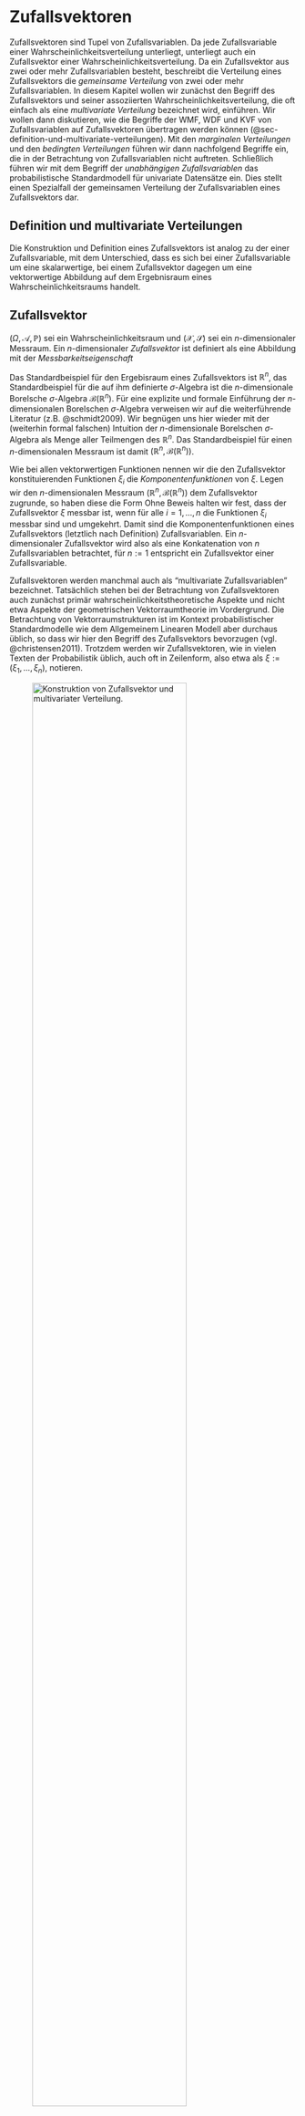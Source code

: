 # Zufallsvektoren {#sec-zufallsvektoren}
\normalsize

Zufallsvektoren sind Tupel von Zufallsvariablen. Da jede Zufallsvariable einer
Wahrscheinlichkeitsverteilung unterliegt, unterliegt auch ein Zufallsvektor
einer Wahrscheinlichkeitsverteilung. Da ein Zufallsvektor aus zwei oder mehr
Zufallsvariablen besteht, beschreibt die Verteilung eines Zufallsvektors die
*gemeinsame Verteilung* von zwei oder mehr Zufallsvariablen. In diesem Kapitel
wollen wir zunächst den Begriff des Zufallsvektors und seiner assoziierten 
Wahrscheinlichkeitsverteilung, die oft einfach als eine *multivariate Verteilung* 
bezeichnet wird, einführen. Wir wollen dann diskutieren, wie die Begriffe der 
WMF, WDF und KVF von Zufallsvariablen auf Zufallsvektoren übertragen werden können 
(@sec-definition-und-multivariate-verteilungen). Mit den *marginalen Verteilungen* 
und den *bedingten Verteilungen* führen wir dann nachfolgend Begriffe ein, die in der Betrachtung 
von Zufallsvariablen nicht auftreten. Schließlich führen wir mit dem Begriff der 
*unabhängigen Zufallsvariablen* das probabilistische Standardmodell für univariate 
Datensätze ein. Dies stellt einen Spezialfall der gemeinsamen Verteilung der 
Zufallsvariablen eines Zufallsvektors dar.

## Definition und multivariate Verteilungen {#sec-definition-und-multivariate-verteilungen}

Die Konstruktion und Definition eines Zufallsvektors ist analog zu der einer 
Zufallsvariable, mit dem Unterschied, dass es sich bei einer Zufallsvariable 
um eine skalarwertige, bei einem Zufallsvektor dagegen um eine vektorwertige
Abbildung auf dem Ergebnisraum eines Wahrscheinlichkeitsraums handelt.

:::{#def-zufallsvektor}
## Zufallsvektor
$(\Omega, \mathcal{A}, \mathbb{P})$ sei ein Wahrscheinlichkeitsraum und 
$(\mathcal{X},\mathcal{S})$ sei ein $n$-dimensionaler Messraum. 
Ein $n$-dimensionaler *Zufallsvektor* ist definiert als eine Abbildung
\begin{equation}
\xi:\Omega \to \mathcal{X}, \omega \mapsto \xi(\omega) :=
\begin{pmatrix}
\xi_1(\omega) \\
\vdots  	\\
\xi_n(\omega)
\end{pmatrix}
\end{equation}
mit der *Messbarkeitseigenschaft*
\begin{equation}
\{\omega \in \Omega|\xi(\omega) \in S \} \in \mathcal{A} \mbox{ für alle } S \in \mathcal{S}.
\end{equation}
:::
Das Standardbeispiel für den Ergebisraum eines Zufallsvektors ist $\mathbb{R}^n$,
das Standardbeispiel für die auf ihm definierte $\sigma$-Algebra ist die 
$n$-dimensionale Borelsche $\sigma$-Algebra $\mathcal{B}(\mathbb{R}^n)$. Für 
eine explizite und formale Einführung der $n$-dimensionalen Borelschen $\sigma$-Algebra
verweisen wir auf die weiterführende Literatur (z.B. @schmidt2009). Wir begnügen 
uns hier wieder mit der (weiterhin formal falschen) Intuition der $n$-dimensionale Borelschen 
$\sigma$-Algebra als Menge aller Teilmengen des $\mathbb{R}^n$. Das Standardbeispiel 
für einen $n$-dimensionalen Messraum ist damit $(\mathbb{R}^n, \mathcal{B}(\mathbb{R}^n))$.

Wie bei allen vektorwertigen Funktionen nennen wir die den Zufallsvektor konstituierenden
Funktionen $\xi_i$ die *Komponentenfunktionen* von $\xi$. Legen wir den $n$-dimensionalen 
Messraum $(\mathbb{R}^n, \mathcal{B}(\mathbb{R}^n))$ dem Zufallsvektor zugrunde, 
so haben diese die Form
\begin{equation}
\xi_i : \Omega \to \mathbb{R}, \omega \mapsto \xi_i(\omega).
\end{equation}
Ohne Beweis halten wir fest, dass der Zufallsvektor $\xi$ messbar ist, wenn für alle 
$i = 1,...,n$ die Funktionen $\xi_i$  messbar sind und umgekehrt. Damit sind die 
Komponentenfunktionen eines Zufallsvektors (letztlich nach Definition) Zufallsvariablen.
Ein $n$-dimensionaler Zufallsvektor wird also als eine Konkatenation von $n$ 
Zufallsvariablen betrachtet, für $n := 1$ entspricht ein Zufallsvektor einer 
Zufallsvariable.

Zufallsvektoren werden manchmal auch als "multivariate Zufallsvariablen" bezeichnet.
Tatsächlich stehen bei der Betrachtung von Zufallsvektoren auch zunächst primär
wahrscheinlichkeitstheoretische Aspekte und nicht etwa Aspekte der geometrischen 
Vektorraumtheorie im Vordergrund. Die Betrachtung von Vektorraumstrukturen ist im 
Kontext probabilistischer Standardmodelle wie dem Allgemeinem Linearen Modell aber
durchaus üblich, so dass wir hier den Begriff des Zufallsvektors bevorzugen 
(vgl. @christensen2011). Trotzdem werden wir Zufallsvektoren, wie in vielen 
Texten der Probabilistik üblich, auch oft in Zeilenform, also etwa als
 $\xi:= (\xi_1,...,\xi_n)$, notieren.

![Konstruktion von Zufallsvektor und multivariater Verteilung.](./_figures/204-zufallsvektor){#fig-zufallsvektor fig-align="center" width=80%}

Das durch die Konstruktion eines Zufallsvektors definierte Bildmaß heißt die
*multivariate Verteilung des Zufallsvektors*, wie in folgender Definition ausgeführt
(vgl. @fig-zufallsvektor).

:::{#def-multivariate-verteilung}
## Multivariate Verteilung
$(\Omega, \mathcal{A}, \mathbb{P})$ sei ein Wahrscheinlichkeitsraum, 
$(\mathcal{X},\mathcal{S})$ sei ein $n$-dimensionaler Messraum und
\begin{equation}
\xi : \Omega \to \mathcal{X}, \omega \mapsto \xi(\omega)
\end{equation}
sei ein Zufallsvektor. Dann heißt das Wahrscheinlichkeitsmaß $\mathbb{P}_\xi$, 
definiert durch
\begin{equation}
\mathbb{P}_\xi : \mathcal{S} \to [0,1], S \mapsto \mathbb{P}_\xi(S)
:= \mathbb{P}(\xi^{-1}(S))
 = \mathbb{P}\left(\{\omega \in \Omega|\xi(\omega) \in S\}\right)
\end{equation}
die *multivariate Verteilung des Zufallsvektor $\xi$*.
:::

Der Einfachheit halber spricht man oft auch nur von *der Verteilung des Zufallsvektors $\xi$*
oder einer *multivariaten Verteilung*. Die Notationskonventionen für Zufallsvariablen 
@def-notation-für-zufallsvariablen gelten für Zufallsvektoren analog. Zum Beispiel
gelten
\begin{align}
\begin{split}
\mathbb{P}_\xi(\xi \in S)
& := \mathbb{P}\left(\{\xi \in S\} \right)
= \mathbb{P}\left(\{\omega \in \Omega|\xi(\omega) \in S\} \right)
\\
\mathbb{P}_\xi(\xi = x)
& := \mathbb{P}\left(\{\xi = x\} \right)
= \mathbb{P}\left(\{\omega \in \Omega|\xi(\omega) = x\} \right)
\\
\mathbb{P}_\xi(\xi \le x)
& := \mathbb{P}\left(\{\xi \le x\} \right)
= \mathbb{P}\left(\{\omega \in \Omega|\xi(\omega) \le x\} \right)
\\
\mathbb{P}_\xi(x_1 \le \xi \le x_2)
& := \mathbb{P}\left(\{x_1 \le \xi \le x_2\} \right)
   = \mathbb{P}\left(\{\omega \in \Omega|x_1 \le \xi(\omega) \le x_2\} \right)
\end{split}
\end{align}
wobei die Relationsoperatoren $<, \le, >, \ge$ hier *komponentenweise* 
verstanden werden. So heißt beispielsweise $x \le y$ für $x,y \in \mathbb{R}^n$, 
dass für alle Komponenten $x_i,y_i, i = 1,...,n$ gilt, dass $x_i \le y_i$. Eben
dieser Konvention folgt auch die Definition der *multivariaten kumulativen Verteilungsfunktion*
in Generalisierung von @def-kumulative-verteilungsfunktion. Wie bei den Zufallsvariablen
werden die qualifizierenden Subskripte bezüglich eines speziellen Zufallsvektors
im Sinne der Multimethode meist weggelassen. Wir nutzen diese Konvention schon 
in folgender Definition der multivariaten kumulativen Verteilungsfunktion eines
Zufallsvektors $\xi$.

:::{#def-multivariate-kumulative-verteilungsfunktionen}
## Multivariate kumulative Verteilungsfunktionen
$\xi$ sei ein Zufallsvektor mit Ergebnisraum $\mathcal{X}$. Dann heißt eine Funktion
der Form
\begin{equation}
P : \mathcal{X} \to [0,1],\, x \mapsto P(x) := \mathbb{P}(\xi \le x)
\end{equation}
multivariate kumulative Verteilungsfunktion von $\xi$.
:::

Wie kumulative Verteilungsfunktionen können auch multivariate kumulative 
Verteilungsfunktionen zur Definition von multivariaten Verteilungen genutzt werden.
Häufiger ist allerdings, wie im univariaten Fall, die Definition multivariater 
Verteilungen durch *multivariate Wahrscheinlichkeitsmasse* - oder 
*Wahrscheinlichkeitsdichtefunktionen*. Wir generalisieren die Definitionen 
diskreter und kontinuierlicher Zufallsvariablen und ihren assoziierten 
Wahrscheinlichkeitsmasse- und Wahrscheinlichkeitsdichtefunktionen wie folgt
(vgl. @def-diskrete-zufallsvariable-und-wahrscheinlichkeitsmassefunktion und 
@def-kontinuierliche-zufallsvariable-und-wahrscheinlichkeitsdichtefunktion).

:::{#def-diskreter-zufallsvektor-und-multivariate-wahrscheinlichkeitsmassefunktion}
## Diskreter Zufallsvektor und multivariate Wahrscheinlichkeitsmassefunktion
Ein Zufallsvektor $\xi$ heißt *diskret*, wenn sein Ergebnisraum $\mathcal{X}$ 
endlich oder abzählbar ist und eine Funktion 
\begin{equation}
p : \mathcal{X} \to [0,1], x \mapsto p(x)  
\end{equation}
existiert, für die gilt

(1) $\sum_{x \in \mathcal{X}}p(x) = 1$
(2) $\mathbb{P}(\xi = x) = p(x)$ für alle $x \in \mathcal{X}$.

Ein entsprechende Funktion $p$ heißt *multivariate Wahrscheinlichkeitsmassefunktion (WMF)* von $\xi$.
:::

Der Begriff der multivariaten WMF ist offenbar direkt analog zum Begriff der WMF.
Wie univariate WMFen sind multivariate WMFen nicht-negativ und normiert. 
Der Einfachheit halber spricht man oft einfach von *der WMF eines Zufallsvektors*
und verzichtet bei ihrer Bezeichnung, wenn der betreffende Zufallsvektor aus dem 
Kontext klar ist, auf das $\xi$ Subskript, schreibt also oft einfach $p$ anstelle
von $p$. 

### Beispiel {-}

Zur Illustration des Begriffs des diskreten Zufallsvektors und seiner WMF wollen wir 
ein Beispiel betrachten. Dazu sei $\xi:= (\xi_1,\xi_2)$  ein Zufallsvektor, der 
Werte in $\mathcal{X} := \mathcal{X}_1 \times \mathcal{X}_2$ annimmt, wobei
$\mathcal{X}_1 := \{1,2,3\}$ und $\mathcal{X}_2 = \{1,2,3,4\}$ seien. Dann entspricht 
der Ergebnisraum von $\xi$ der in @tbl-ergebnisraum spezifizierten Menge an 
Tupeln $(x_1,x_2)$.

\footnotesize

| $(x_1,x_2)$  | $x_2 = 1$  | $x_2 = 2$  | $x_2 = 3$  | $x_2 = 4$ |
|:------------:|:----------:|:----------:|:----------:|:---------:|
| $x_1 = 1$    | $(1,1)$    | $(1,2)$    | $(1,3)$    | $(1,4)$   |
| $x_1 = 2$    | $(2,1)$    | $(2,2)$    | $(2,3)$    | $(2,4)$   |
| $x_1 = 3$    | $(3,1)$    | $(3,2)$    | $(3,3)$    | $(3,4)$   |

: Stichprobenrealisation {#tbl-ergebnisraum}

\normalsize

Eine exemplarische bivariate WMF der Form
\begin{equation}
p: \{1,2,3\} \times \{1,2,3,4\} \to [0,1], (x_1,x_2) \mapsto p(x_1,x_2)
\end{equation}
ist dann durch @tbl-gemeinsame-wkt definiert.

\footnotesize

| $p(x_1,x_2)$ | $x_2 = 1$ | $x_2 = 2$ | $x_2 = 3$ | $x_2 = 4$ |
|:------------:|:---------:|:---------:|:---------:|:---------:|
| $x_1 = 1$    | $0.1$     | $0.0$     | $0.2$     | $0.1$     |
| $x_1 = 2$    | $0.1$     | $0.2$     | $0.0$     | $0.0$     |
| $x_1 = 3$    | $0.0$     | $0.1$     | $0.1$     | $0.1$     |

: Gemeinsame Wahrscheinlichkeitsverteilung $p(x_1,x_2)$ {#tbl-gemeinsame-wkt}

\normalsize

Man beachte, dass die so spezifierte Funktion $p$ den Normiertheits- und 
Nichtnegativitätsansprüchen an eine WMF genügt. Insbesondere gilt hier
\begin{equation}
\sum_{x \in \mathcal{X}} p(x) = \sum_{x_1 = 1}^3 \sum_{x_2 = 1}^4 p(x_1,x_2) = 1.
\end{equation}

Den Begriff des kontinuierlichen Zufallsvektors und der multivariaten Wahrscheinlichkeitsdichtefunktion
definieren wir wie folgt.

:::{#def-kontinuierlicher-zufallsvektor-und-multivariate-wahrscheinlichkeitdichtefunktion}
## Kontinuierlicher Zufallsvektor und multivariate Wahrscheinlichkeitdichtefunktion
Ein Zufallsvektor $\xi$ heißt *kontinuierlich*, wenn sein Ergebnisraum durch 
$\mathbb{R}^n$ gegeben ist und eine Funktion  
\begin{equation}
p : \mathbb{R}^n \to \mathbb{R}_{\ge 0}, x \mapsto p(x),
\end{equation}
existiert, für die gilt, dass

(1) $\int_{\mathbb{R}^n} p(x)\,dx = 1$ und
(2) $\mathbb{P}(x_1 \le \xi \le x_2)  = \int_{x_{1_1}}^{x_{2_1}} \cdots \int_{x_{1_n}}^{x_{2_n}} p(s_1,...,s_n)\,ds_1 \cdots ds_n$.

Eine entsprechende Funktion $p$ heißt *multivariate Wahrscheinlichkeitsdichtefunktion (WDF) von $\xi$*.
:::

Offenbar ist der der Begriff der multivariaten WDF eines kontinuierlichen Zufallsvektors 
analog zum Begriff der WDF einer kontinuierlichen Zufallsvariable und wie univariate
WDFen sind multivariate WDFen nicht-negativ und normiert. Der Einfachheit
halber spricht man auch hier oft einfach von *multivariaten WDFen* und verzichtet
auf die den Zufallsvektor identifizierenden Subskripte. Wie für kontinuierliche 
Zufallsvariablen gilt für kontinuierliche Zufallsvektoren
\begin{equation}
\mathbb{P}(\xi = x)
= \mathbb{P}(x \le \xi \le x)
= \int_{x_1}^{x_1} \cdots \int_{x_n}^{x_n} p(s_1,...,s_n)\,ds_1 \cdots ds_n
= 0.
\end{equation}

Das Standardbeispiel für eine multivariate WDF ist die *multivariate Normalverteilung*,
welcher wir ein eigenes Kapitel widmen.

## Marginalverteilungen {#sec-marginalverteilungen}

Hat man die Verteilung eines Zufallsvektors spezifiziert, so kann man sich fragen,
welche Verteilungen daraus für die einzelnen Komponenten des Zufallsvektors, also
die Zufallsvariablen, die zusammen den Zufallsvektor bilden, folgen. Im Kontext
eines Zufallsvektors nennt man diese die *univariaten Marginalverteilungen* des
Zufallsvektors. Folgende Definition ist grundlegend.

:::{#def-univariate-marginalverteilung}
## Univariate Marginalverteilung
$(\Omega, \mathcal{A}, \mathbb{P})$ sei ein Wahrscheinlichkeitsraum, 
$(\mathcal{X}, \mathcal{S})$ sei ein $n$-dimensionaler Messraum, 
$\xi:\Omega \to \mathcal{X}$ sei ein Zufallsvektor, $\mathbb{P}$ sei die 
Verteilung von $\xi$, $\mathcal{X}_i \subset \mathcal{X}$ sei der Ergebnisraum der 
$i$ten Komponente $\xi_i$ von $\xi$, und $\mathcal{S}_i$ sei eine 
$\sigma$-Algebra auf $\xi_i$. Dann heißt die durch
\begin{equation}
\mathbb{P}_{\xi_i} : \mathcal{S}_i \to [0,1],
S \mapsto  \mathbb{P}\left(\mathcal{X}_1
                     \times
                     \cdots
                     \times
                     \mathcal{X}_{i-1}
                     \times S
                     \times \mathcal{X}_{i+1}
                     \times \cdots
                     \times \mathcal{X}_n\right)
\mbox{ für } S \in \mathcal{S}_i
\end{equation}
definierte Verteilung die *$i$te univariate Marginalverteilung von $\xi$*.
:::

Konkret kann man sowohl für diskrete als auch für kontinuierliche Zufallsvektoren
die WMFen bzw. WDFen ihrer Komponenten direkt aus der entsprechenden multivariaten
WMF bzw. WDF bestimmen. Dies ist die Aussage folgenden Theorems.

:::{#thm-marginale-wahrscheinlichkeitsmasse-und-dichtefunktionen}
## Marginale Wahrscheinlichkeitsmasse und Wahrscheinlichkeitsdichtefunktionen

\noindent (1) $\xi= (\xi_1,...,\xi_n)$ sei ein $n$-dimensionaler diskreter Zufallsvektor
mit WMF $p$ und Komponentenergebnisräumen $\mathcal{X}_1, ..., \mathcal{X}_n$. 
Dann ergibt sich die WMF der $i$ten Komponente $\xi_i$ von $\xi$ als

\footnotesize
\begin{equation}
p : \mathcal{X}_i \to [0,1], 
x_i \mapsto p(x_i) := \sum_{x_1} \cdots \sum_{x_{i-1}} \sum_{x_{i+1}} \cdots \sum_{x_n} p(x_1,...,x_{i-1},x_i,x_{i+1}, ...,x_n).
\end{equation}

\normalsize
\noindent (2) $\xi= (\xi_1,...,\xi_n)$ sei ein $n$-dimensionaler kontinuierlicher Zufallsvektor 
mit WDF $p$ und Komponentenergebnisraum $\mathbb{R}$. Dann ergibt sich die 
WDF der $i$ten Komponente $\xi_i$ von $\xi$ als

\footnotesize
\begin{equation}
p : \mathbb{R} \to \mathbb{R}_{\ge 0},  
x_i \mapsto p(x_i) :=  
\int_{x_1} \cdots \int_{x_{i-1}} \int_{x_{i+1}} \cdots \int_{x_n}
p(x_1,..., x_{i-1},x_i,x_{i+1}, ...,x_n)
\,dx_1...\,dx_{i-1}\,dx_{i+1}...\,dx_n.
\end{equation}
\normalsize
:::

Die WMFen der univariaten Marginalverteilungen diskreter Zufallsvektoren ergeben 
sich also durch Summation über alle Werte der zu der jeweils betrachteten Zufallsvariable
komplementären Zufallsvariablen und die WDFen der univariaten Marginalverteilungen 
kontinuierlicher Zufallsvektoren ergeben sich analog durch Integration über alle 
Werte der zu der jeweils betrachteten Zufallsvariable komplementären Zufallsvariablen.
Für einen Beweis von @thm-marginale-wahrscheinlichkeitsmasse-und-dichtefunktionen 
verweisen wir auf die weiterführende Literatur. 

**Beispiel**

In Fortführung des in @sec-definition-und-multivariate-verteilungen betrachteten
Beispiels eines zweidimensionalen Zufallsvektor $\xi:= (\xi_1,\xi_2)$ ergeben
sich für die dort definierte WMF für die marginalen WMFen die an den Rändern der 
von @tbl-gemeinsame-wkt-rand aufgelisteten WMFen anhand von 
\begin{equation}
p(x_1) = \sum_{x_2 = 1}^{4} p(x_1,x_2) \mbox{ und }
p(x_2) = \sum_{x_1 = 1}^{3} p(x_1,x_2). 
\end{equation}

\footnotesize

| $p(x_1,x_2)$  | $x_2 = 1$  | $x_2 = 2$  | $x_2 = 3$  | $x_2 = 4$  | **$p(x_1)$**  |
|:-------------:|:----------:|:----------:|:----------:|:----------:|:-------------:|
| $x_1 = 1$     | $0.1$     | $0.0$       | $0.2$      | $0.1$      | **$0.4$**     |
| $x_1 = 2$     | $0.1$     | $0.2$       | $0.0$      | $0.0$      | **$0.3$**     |
| $x_1 = 3$     | $0.0$     | $0.1$       | $0.1$      | $0.1$      | **$0.3$**     |
| **$p(x_2)$**  | **$0.2$** | **$0.3$**   | **$0.3$**  | **$0.2$**  |               |

: Gemeinsame Wahrscheinlichkeitsverteilung $p(x_1, x_2)$ mit Randverteilungen {#tbl-gemeinsame-wkt-rand}

\normalsize

Für die Werte $p(x_1)$ werden die entsprechenden Werte von $p(x_1,x_2)$
also zeilenweise und für die Werte von $p(x_2)$ spaltenweise addiert.
Man beachte, dass aus der Normiertheit von $p(x_1,x_2)$ die Normiertheit von 
$p(x_1)$ und $p(x_2)$ direkt folgt, da sich die Gesamtsumme an 
Wahrscheinlichkeitsmasse nicht ändert:
\begin{equation}
1 
= \sum_{x_1=1}^{3}\sum_{x_2 = 1}^{4} p(x_1,x_2) 
= \sum_{x_1=1}^{3} p(x_1) 
= \sum_{x_2=1}^{4} p(x_2). 
\end{equation}


Ein Realisierungsbeispiel mithilfe relativer Häufigkeiten mag den Begriff der 
marginalen WMF intuitiv verdeutlichen. Nehmen wir an, wir hätten $n = 100$ 
unabhängige  Realisierungen von $\xi$ vorliegen. Um die Wahrscheinlichkeiten 
$p(x_1,x_2)$ zu schätzen, würden wir die Anzahl der Realisierungen von 
$(x_1,x_2)$ zählen und durch $n$ teilen. Hätten wir beispielsweise 12 Realisierungen 
von $(3,2)$ vorliegen, so würden wir $p(3,2) \approx 12/100 = 0.12$ schätzen. 
Die Frage nach der marginalen Wahrscheinlichkeit von $x_2 = 2$ entspräche dann 
der Frage, wie oft unter den Realisierungen solche zu finden sind, bei denen 
$x_2 = 2$ ist, irrespektive des Wertes von $x_1$. Dies wäre gerade die Anzahl 
der Realisierungen der Form $(1,2), (2,2)$ und $(3,2)$. Gäbe es von diesen 
beispielsweise $0, 22$ und $12$ respektive, so würde man die Wahrscheinlichkeit 
$p(2)$ 
natürlicherweise durch 
\begin{equation}
\frac{0 + 22 + 12}{100} = \frac{0}{100} + \frac{22}{100} + \frac{12}{100} = 0.00 + 0.22 + 0.12 = 0.34
\end{equation}
schätzen. Anstelle der Wahrscheinlichkeiten $p(1,2)$, $p(2,2)$, $p(3,2)$ 
addiert man hier also die entsprechenden relativen Häufigkeiten.

Marginale Verteilungen im Fall von kontinuierlichen Zufallsvektoren behandeln wir
am Standardbeispiel der multivariaten Normalverteilung in @sec-multivariate-normalverteilungen.

## Bedingte Verteilungen {#sec-bedingte-verteilungen}

Hat man die Verteilung eines Zufallsvektors spezifiziert, so kann man sich fragen,
welche Verteilung daraus für eine einzelne Komponenten des Zufallsvektors folgt, 
wenn man den Wert einer anderen Komponente als bekannt annimmt. Dies führt auf 
den Begriff der *bedingten Verteilung*, welcher sich natürlicherweise aus dem
Begriff der bedingten Wahrscheinlichkeit (vgl. @sec-bedingte-wahrscheinlichkeiten)
ergibt. Wir erinnern uns zunächst, dass für einen Wahrscheinlichkeitsraum 
$(\Omega, \mathcal{A}, \mathbb{P})$ und zwei Ereignisse $A,B \in \mathcal{A}$ 
mit $\mathbb{P}(B) > 0$ die bedingte Wahrscheinlichkeit von $A$ gegeben $B$ 
definiert ist als
\begin{equation}
\mathbb{P}(A|B) = \frac{\mathbb{P}(A \cap B)}{\mathbb{P}(B)}.
\end{equation}
Analog wird für zwei Zufallsvariablen $\xi_1,\xi_2$ mit Ereignisräumen 
$\mathcal{X}_1,\mathcal{X}_2$ und (messbaren) Mengen $S_1 \in \mathcal{X}_1, S_2 \in \mathcal{X}_2$ 
die bedingte Verteilung von $\xi_1$ gegeben $\xi_2$ mithilfe der Ereignisse
\begin{equation}
A := \{\xi_1 \in S_1\} \mbox{ und } B := \{\xi_2 \in S_2\}
\end{equation}
definiert. So ergibt sich zum Beispiel die bedingte Wahrscheinlichkeit, dass $\xi_1 \in S_1$ 
gegeben, dass $\xi_2 \in S_2$ und unter der Annahme, dass $\mathbb{P}(\{\xi_2 \in S_2\}) > 0$, zu
\begin{equation}
\mathbb{P}( \{\xi_1 \in S_1\}|\{\xi_2 \in S_2\})
= \frac{\mathbb{P}(\{\xi_1 \in S_1\} \cap \{\xi_2 \in S_2\})}{\mathbb{P}(\{\xi_2 \in S_2\})}.
\end{equation}

Wir betrachten zunächst die Definition der bedingten Verteilungen von diskreten 
Zufallsvektoren, die lediglich aus zwei Zufallsvariablen bestehen.  


:::{#def-bedingte-wahrscheinlichkeitsmassefunktion-und-diskrete-bedingte-verteilung}
## Bedingte Wahrscheinlichkeitsmassefunktion und diskrete bedingte Verteilung

$\xi:= (\xi_1,\xi_2)$ sei ein diskreter Zufallsvektor mit Ergebnisraum 
$\mathcal{X} := \mathcal{X}_1 \times \mathcal{X}_2$, WMF $p(x_1,x_2)$ und 
marginalen WMFen $p(x_1)$ und $p(x_2)$. Die bedingte WMF von $\xi_1$ gegeben 
$\xi_2 = x_2$ ist dann für $p(x_2) > 0$ definiert als
\begin{equation}
p : \mathcal{X}_1 \to [0,1],
x_1 \mapsto p(x_1|x_2) := \frac{p(x_1,x_2)}{p(x_2)}
\end{equation}
Analog ist für $p(x_1) > 0$ die bedingte WMF von $\xi_2$ gegeben $\xi_1 = x_1$ 
definiert als
\begin{equation}
p : \mathcal{X}_2 \to [0,1],
x_2 \mapsto p(x_2|x_1) := \frac{p(x_1,x_2)}{p(x_1)}
\end{equation}
Die bedingten Verteilungen mit WMFen $p(x_1|x_2)$ und $p(x_2|x:1)$ heißen dann 
die *diskreten bedingten Verteilungen von $\xi_1$ gegeben $\xi_2 = x_2$ bzw. $\xi_2$ gegeben $\xi_1 = x_1$*.
:::

In Analogie zur Definition der bedingten Wahrscheinlichkeit von Ereignissen gilt also
\begin{equation}
p(x_1|x_2)
= \frac{p(x_1,x_2)}{p(x_2)}
= \frac{\mathbb{P}(\{\xi_1 = x_1\} \cap \{\xi_2 = x_2\})}{\mathbb{P}(\{\xi_2 = x_2\})}.
\end{equation}
Es ist dabei entscheidend zu erkennen, dass bedingte Verteilungen lediglich 
normalisierte gemeinsame Verteilungen sind. 

**Beispiel**

In Fortführung des in @sec-definition-und-multivariate-verteilungen betrachteten
Beispiels eines zweidimensionalen Zufallsvektors $\xi:= (\xi_1,\xi_2)$ und seiner
in @sec-marginalverteilungen bestimmten Marginalverteilungen ergeben sich die 
in @tbl-bedingte-wkt-x1-g-x2 dargestellten bedingte WMFen für $p(x_1|x_2)$  und die
in @tbl-bedingte-wkt-x2-g-x1 dargestellten bedingte WMFen für $p(x_2|x_1)$. 

\renewcommand{\arraystretch}{1.3}
\footnotesize

| $p(x_1|x_2)$       | $x_2 = 1$                | $x_2 = 2$                      | $x_2 = 3$                      | $x_2 = 4$               |
|:------------------:|:------------------------:|:------------------------------:|:------------------------------:|:-----------------------:|
| $p(x_1 = 1|x_2)$   | $\frac{0.1}{0.2} = 0.5$  | $\frac{0.0}{0.3} = 0.0$        | $\frac{0.2}{0.3} = 0.6\bar{6}$ | $\frac{0.1}{0.2} = 0.5$ |
| $p(x_1 = 2|x_2)$   | $\frac{0.1}{0.2} = 0.5$  | $\frac{0.2}{0.3} = 0.6\bar{6}$ | $\frac{0.0}{0.3} = 0.0$        | $\frac{0.0}{0.2} = 0.0$ |
| $p(x_1 = 3|x_2)$   | $\frac{0.0}{0.2} = 0.0$  | $\frac{0.1}{0.3} = 0.3\bar{3}$ | $\frac{0.1}{0.3} = 0.3\bar{3}$ | $\frac{0.1}{0.2} = 0.5$ |

: Bedingte Wahrscheinlichkeitsverteilungen $p(x_1|x_2)${#tbl-bedingte-wkt-x1-g-x2}


| $p(x_2|x_1)$      | $p(x_2 = 1|x_1)$               | $p(x_2 = 2|x_1)$               | $p(x_2 = 3|x_1)$               | $p(x_2 = 4|x_1)$                |
|:-----------------:|:------------------------------:|:------------------------------:|:------------------------------:|:-------------------------------:|
| $x_1 = 1$         | $\frac{0.1}{0.4} = 0.25$       | $\frac{0.0}{0.4} = 0.00$       | $\frac{0.2}{0.4} = 0.50$       | $\frac{0.1}{0.4} = 0.25$        |
| $x_1 = 2$         | $\frac{0.1}{0.3} = 0.3\bar{3}$ | $\frac{0.2}{0.3} = 0.6\bar{6}$ | $\frac{0.0}{0.3} = 0.00$       | $\frac{0.0}{0.3} = 0.00$        |
| $x_1 = 3$         | $\frac{0.0}{0.3} = 0.00$       | $\frac{0.1}{0.3} = 0.3\bar{3}$ | $\frac{0.1}{0.3} = 0.3\bar{3}$ | $\frac{0.1}{0.3} = 0.3\bar{3}$  |

: Bedingte Wahrscheinlichkeitsverteilungen $p(x_2 | x_1)$ {#tbl-bedingte-wkt-x2-g-x1}

\normalsize

Man beachte, dass zum einen gilt, dass
\begin{equation}
\sum_{x_1 = 1}^3 p(x_1|x_2) = 1 \mbox{ für alle } x_2 \in \mathcal{X}_2 \mbox{ und }
\sum_{x_2 = 1}^4 p(x_2|x_1) = 1 \mbox{ für alle } x_1 \in \mathcal{X}_1,
\end{equation}
die bedingten WMFen sind also normiert. Zum anderen beachte man die qualitative 
Ähnlichkeit der WMFen $p(x_1,x_2)$ und $p(x_1|x_2)$ bzw. $p(x_2|x_1)$,
die sich einfach daraus ergibt, dass einerseits $p(x_1,x_2)$ und $p(x_1|x_2)$
für alle $x_2 \in \mathcal{X}_2$ bis auf den gemeinsamen Skalierungsfaktor $1/p(x_2)$ und andererseits $p(x_1,x_2)$ und $p(x_2|x_1)$
für alle $x_1 \in \mathcal{X}_1$ bis auf den gemeinsamen Skalierungsfaktor $1/p(x_1)$
identisch sind. Im Fall eines kontinuierlichen Zufallsvektors sind die analogen 
bedingten WDFen definiert wie folgt.

:::{#def-bedingte-wahrscheinlichkeitsdichtefunktion-und-kontinuierliche-bedingte-verteilung}
## Bedingte Wahrscheinlichkeitsdichtefunktion und kontinuierliche bedingte Verteilung

$\xi:= (\xi_1,\xi_2)$ sei ein kontinuierlicher Zufallsvektor mit Ergebnisraum 
$\mathbb{R}^2$, WDF $p(x_1,x_2)$ und marginalen WDFen $p(x_1)$ und $p(x_2)$.
Die bedingte WDF von $\xi_1$ gegeben $\xi_2 = x_2$ ist dann für $p(x_2) > 0$ definiert als
\begin{equation}
p : \mathbb{R} \to \mathbb{R}_{\ge 0},
x_1 \mapsto p(x_1|x_2) := \frac{p(x_1,x_2)}{p(x_2)}
\end{equation}
Analog ist für $p(x_1) > 0$ die bedingte WMF von $\xi_2$ gegeben $\xi_1 = x_1$ definiert als
\begin{equation}
p : \mathbb{R} \to \mathbb{R}_{\ge 0},
x_2 \mapsto p(x_2|x_1) := \frac{p(x_1,x_2)}{p(x_1)}
\end{equation}

Die Verteilungen mit WDFen $p$ und $p$ heißen dann
die *kontinuierlichen bedingten Verteilungen von $\xi_1$ gegeben $\xi_2 = x_2$ 
und $\xi_2$ gegeben $\xi_1 = x_1$*, respektive.
:::

Man beachte, dass im kontinuierlichen Fall  zwar $\mathbb{P}(\xi = x) = 0$, aber 
nicht notwendig auch $p(x) = 0$ gilt. Die bedingten Verteilungen multivariater
Normalverteilungen diskutieren wir in einem eigenen Kapitel.

## Unabhängige Zufallsvariablen {#sec-unabhängige-zufallsvariablen}

Ähnlich wie die bedingte Wahrscheinlichkeiten von Ereignissen lässt sich auch
das Konzept der unabhängigen Ereignisse auf Zufallsvektoren übertragen. Wir 
definieren zunächst den Begriff der unabhängigen Zufallsvariablen.

:::{#def-unabhängige-zufallsvariablen}
## Unabhängige Zufallsvariablen
$(\Omega, \mathcal{A}, \mathbb{P})$ sei ein Wahrscheinlichkeitsraum und 
$\xi: = (\xi_1,\xi_2)$ ein zweidimensionaler Zufallsvektor. Die Zufallsvariablen 
$\xi_1,\xi_2$ mit Ergebnisräumen $\mathcal{X}_1, \mathcal{X}_2$ 
heißen *unabhängig*, wenn für alle $S_1 \subseteq \mathcal{X}_1$ und 
$S_2 \subseteq \mathcal{X}_2$ gilt, dass
\begin{equation}
\mathbb{P}(\xi_1 \in S_1, \xi_2 \in S_2) =
\mathbb{P}(\xi_1 \in S_1)\mathbb{P}(\xi_2 \in S_2).
\end{equation}
:::

@def-unabhängige-zufallsvariablen besagt, dass die Ereignisse $\{\xi_1 \in S_1\}$ 
und $\{\xi_2 \in S_2\}$ unabhängig sind. Es gilt also auch, dass 
\begin{equation}
\mathbb{P}(\{\xi_1 \in S_1\})|\{\xi_2 \in S_2\}) = \mathbb{P}(\{\xi_1 \in S_1\})
\end{equation}
und das Wissen um das Eintreten des Ereignisses $\{\xi_2 \in S_2\}$ verändert 
die Wahrscheinlichkeit des Ereignisses $\{\xi_1 \in S_1\}$ nicht. Das Faktorisierungsprinzip
zur Modellierung probabilistischer Unabhängigkeit überträgt sich auf WMFen und
WDFen von Zufallsvektoren. Dies ist die Aussagen folgenden Theorems. 

:::{#thm-unabhängigkeit-und-faktorisierung}
## Unabhängigkeit und Faktorisierung

(1) $\xi:= (\xi_1,\xi_2)$ sei ein diskreter Zufallsvektor mit Ergebnisraum
$\mathcal{X}_1 \times \mathcal{X}_2$, WMF $p(x_1,x_2)$ und marginalen WMFen 
$p(x_1), p(x_2)$. Dann gilt
\begin{multline}
\xi_1 \mbox{ und } \xi_2 \mbox{ sind unabhängige Zufallsvariablen} \Leftrightarrow \\
p(x_1,x_2) = p(x_1)p(x_2) \mbox{ für alle } (x_1,x_2) \in \mathcal{X}_1 \times \mathcal{X}_2.
\end{multline}
(2) $\xi:= (\xi_1,\xi_2)$ sei ein kontinuierlicher Zufallsvektor mit Ergebnisraum
$\mathbb{R}^2$, WDF $p$ und marginalen WDFen $p, p$. Dann gilt
\begin{multline}
\xi_1 \mbox{ und } \xi_2 \mbox{ sind unabhängige Zufallsvariablen } \Leftrightarrow \\
p(x_1,x_2) = p(x_1)p(x_2) \mbox{ für alle } (x_1,x_2) \in \mathbb{R}^2.
\end{multline}
:::
Generell ist die Unabhängigkeit zweier Zufallsvariablen also äquivalent zur 
Faktorisierung ihrer gemeinsamen WMF oder WDF. Für einen Beweis von 
@thm-unabhängigkeit-und-faktorisierung verweisen wir auf die weiterführende Literatur. 
@thm-unabhängigkeit-und-faktorisierung für weite Aspekte der probabilistischen 
Modellierung grundlegend.

**Beispiel**

Wir betrachten erneut den zweidimensionalen Zufallsvektor $\xi:= (\xi_1, \xi_2)$
aus @sec-definition-und-multivariate-verteilungen, dessen gemeinsame und
marginale WMFen die in @tbl-gemeinsame-wkt-rand spezifierten Formen haben
Wir fragen zunächst, ob $\xi_1$ und $\xi_2$ unabhängig sind. Dies ist nicht 
der Fall, da hier gilt, dass
\begin{equation}
p(1,1) = 0.10 \neq 0.08 = 0.40\cdot 0.20 =  p(1)p(1).
\end{equation}
Möchten wir basierend auf den Marginalverteilungen von $\xi$ eine gemeinsame
Verteilung erzeugen, in der $\xi_1$ und $\xi_2$ unabhängig sind, so muss sich
jeder Eintrag der gemeinsamen Verteilung $p(\xi_1,\xi_2)$ aus dem jeweiligen
Produkt der Marginalwahrscheinlichkeiten ergeben. Die gemeinsame Verteilung von 
$\xi_1$ und $\xi_2$ unter dieser Annahme der Unabhängigkeit von $\xi_1$ und $\xi_2$ 
bei gleichen Marginalverteilungen wie in @tbl-gemeinsame-wkt-rand ergibt sich
zu der in  @tbl-gemeinsame-wkt-rand-unabhaengig gemeinsamen WMF.

\footnotesize

| $p(x_1,x_2)$  | $x_2 = 1$  | $x_2 = 2$  | $x_2 = 3$  | $x_2 = 4$  | $p(x_1)$  |
|:-------------:|:----------:|:----------:|:----------:|:----------:|:---------:|
| $x_1 = 1$     | $0.08$     | $0.12$     | $0.12$     | $0.08$     | $0.40$    |
| $x_1 = 2$     | $0.06$     | $0.09$     | $0.09$     | $0.06$     | $0.30$    |
| $x_1 = 3$     | $0.06$     | $0.09$     | $0.09$     | $0.06$     | $0.30$    |
| $p(x_2)$      | $0.20$     | $0.30$     | $0.30$     | $0.20$     |           |

: Gemeinsame WMF bei Annahme der Unabhängigkeit von $\xi_1$ und $\xi_2$ {#tbl-gemeinsame-wkt-rand-unabhaengig}

\normalsize


Weiterhin ergeben sich im Falle der Unabhängigkeit von $\xi_1$ und $\xi_2$ beispielsweise
die bedingten WMFen $p(x_2|x_1)$ wie in @tbl-bedingte-wkt-unabhaengig dargestellt.
Im Falle der Unabhängigkeit von $\xi_1$ und $\xi_2$ ändert sich die Verteilung von 
$\xi_2$ gegeben (oder im Wissen um) den Wert von $\xi_1$ also nicht und entspricht 
jeweils der Marginalverteilung von $\xi_2$. Dies entspricht natürlich der Intuition 
der Unabhängigkeit von Ereignissen im Kontext elementarer Wahrscheinlichkeiten.


\footnotesize

| $p(x_2|x_1)$       | $x_2 = 1$                   | $x_2 = 2$                   | $x_2 = 3$                   | $x_2 = 4$                  |
|:------------------:|:---------------------------:|:---------------------------:|:---------------------------:|:--------------------------:|
| $p(x_2|x_1 = 1)$   | $\frac{0.08}{0.40} = 0.2$   | $\frac{0.12}{0.40} = 0.3$   | $\frac{0.12}{0.40} = 0.3$   | $\frac{0.08}{0.40} = 0.2$  |
| $p(x_2|x_1 = 2)$   | $\frac{0.06}{0.30} = 0.2$   | $\frac{0.09}{0.30} = 0.3$   | $\frac{0.09}{0.30} = 0.3$   | $\frac{0.06}{0.30} = 0.2$  |
| $p(x_2|x_1 = 3)$   | $\frac{0.06}{0.30} = 0.2$   | $\frac{0.09}{0.30} = 0.3$   | $\frac{0.09}{0.30} = 0.3$   | $\frac{0.06}{0.30} = 0.2$  |

: Bedingte WMFen bei Annahme der Unabhängigkeit von $\xi_1$ und $\xi_2$ {#tbl-bedingte-wkt-unabhaengig}

\normalsize

Wir wollen abschließend den Begriff der unabhängigen Zufallsvariablen für mehr 
als zwei Zufallsvariablen definieren.

:::{#def-n-unabhängige-zufallsvariablen}
## $n$ unabhängige Zufallsvariablen
$\xi:= (\xi_1,...,\xi_n)$ sei ein $n$-dimensionaler Zufallsvektor mit Ergebnisraum 
$\mathcal{X}  = \times_{i=1}^n \mathcal{X}_i$. Die $n$ Zufallsvariablen $\xi_1,...,\xi_n$ 
heißen *unabhängig*, wenn für alle $S_i \subseteq \mathcal{X}_i, i = 1,...,n$ gilt, dass
\begin{equation}
\mathbb{P}(\xi_1 \in S_1, ...,\xi_n \in S_n) = \prod_{i=1}^n \mathbb{P}(\xi_i \in S_i).
\end{equation}
Wenn der Zufallsvektor eine $n$-dimensionale WMF oder WDF $p$ mit marginalen
WMFen oder WDFen $p_{\xi_i}, i = 1,...,n$ besitzt, dann ist die Unabhängigkeit von 
$\xi_1,...,\xi_n$ gleichbedeutend mit der Faktorisierung der gemeinsamen WMF oder WDF, also mit
\begin{equation}
p(\xi_1,...,\xi_n) = \prod_{i=1}^n p(x_i).
\end{equation}
:::

Es handelt bei @def-n-unabhängige-zufallsvariablen also  um eine direkte 
Generalisierung des zweidimensionalen Falls. 

Sind $n$ Zufallsvariablen nicht nur unabhängig, sondern haben sie auch alle die
gleiche Verteilung, so nennt man sie *unabhängig und identisch verteilt (u.i.v)*.

:::{#def-unabhängig-und-identisch-verteilte-zufallsvariablen}
## Unabhängig und identisch verteilte Zufallsvariablen
$n$ Zufallsvariablen $\xi_1,...,\xi_n$ heißen *unabhängig und identisch verteilt (u.i.v.)*, wenn

(1) $\xi_1,...,\xi_n$ unabhängige Zufallsvariablen sind, und
(2) die Marginalverteilungen der $\xi_i$ übereinstimmen, also gilt, dass
\begin{equation}
\mathbb{P}(\xi_i) = \mathbb{P}(\xi_j) \mbox{ für alle } 1 \le i,j \le n.
\end{equation}

Wenn die Zufallsvariablen $\xi_1,...,\xi_n$ unabhängig und identisch verteilt sind
und die $i$te Marginalverteilung $\mathbb{P}$ ist, so 
schreibt man auch
\begin{equation}
\xi_1,...,\xi_n \sim \mathbb{P}.
\end{equation}
:::

Man sagt kurz, dass *$\xi_1,...,\xi_n$ u.i.v.* sind. Im Englischen spricht man 
von *independent and identically distributed (i.i.d)* Zufallsvariablen. U.i.v.
Zufallsvariablen spielen an vielen Stellen der probabilistischen Modellierung eine
wichtige Rolle. So werden, wie wir an späterer Stelle sehen werden, additive
Fehlerterme in probabilistischen Modellen meist durch u.i.v. Zufallsvariablen
modelliert. 

Schließlich halten wir fest, dass $n$ u.i.v. normalverteilte Zufallsvariablen als
\begin{equation}
\xi_1,...,\xi_n \sim N(\mu,\sigma^2)
\end{equation}
geschrieben werden. In einem eigenen Kapiteil zeigen wir, wie genau die gemeinsame 
Verteilung von $n$ u.i.v. normalverteilten Zufallsvariablen im Sinne eines 
Zufallsvektors beschaffen ist.

## Selbstkontrollfragen
\footnotesize
1. Geben Sie die Definition des Begriffs des Zufallsvektors wieder.
1. Geben Sie die Definition des Begriffs der multivariaten Verteilung eines Zufallsvektors wieder.
1. Geben Sie die Definition des Begriffs der multivariaten WMF wieder.
1. Geben Sie die Definition des Begriffs der multivariaten WDF wieder.
1. Geben Sie die Definition des Begriffs der univariaten Marginalverteilung eines Zufallsvektors wieder
1. Wie berechnet man die WMF der $i$ten Komponente eines diskreten Zufallsvektors?
1. Wie berechnet man die WDF der $i$ten Komponente eines kontinuierlichen Zufallsvektors?
1. Geben Sie die Definition des Begriffs der  Unabhängigkeit zweier Zufallsvariablen wieder.
1. Wie erkennt man an der gemeinsamen WMF oder WDF eines zweidimensionalen Zufallsvektors, ob die Komponenten des Zufallsvektors unabhängig sind oder nicht?
1. Geben Sie die Definition des Begriffs der Unabhängigkeit von $n$ Zufallsvariablen wieder.
1. Geben Sie die Definition des Begriffs der $n$ unabhängig und identisch verteilten Zufallsvariablen wieder.

\normalsize

